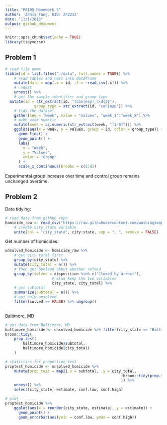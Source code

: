 ```yaml
---
title: "P8105 Homework 5"
author: 'Zanis Fang, UID: ZF2213'
date: "11/1/2018"
output: github_document
---
```


```r
knitr::opts_chunk$set(echo = TRUE)
library(tidyverse)

```

## Problem 1

```r
# read file name
tibble(id = list.files("./data", full.names = TRUE)) %>%
	# read tables and nest into dataframe
	mutate(data = map(.x = id, .f = ~read_csv(.x))) %>% 
	# unnest
	unnest() %>% 
	# get the sample identifier and group type
  mutate(id = str_extract(id, "(con|exp)_\\d{2}"),
  			 group_type = str_extract(id, "con|exp")) %>%
	# tidy the dataset
	gather(key = "week", value = "values", "week_1":"week_8") %>% 
	# make week numeric
	mutate(week = as.numeric(str_extract(week, "[1-8]"))) %>% 
	ggplot(aes(x = week, y = values, group = id, color = group_type)) +
	  geom_line() + 
	  geom_point() +
	  labs(
	  	x = "Week",
	  	y = "Values",
	  	color = "Group"
	  ) +
	  scale_x_continuous(breaks = c(1:8))

```

Experimental group increase over time and control group remains unchanged overtime.

## Problem 2

Data tidying:

```r

# read data from github repo
homicide_raw <- read_csv("https://raw.githubusercontent.com/washingtonpost/data-homicides/master/homicide-data.csv") %>% 
	# create city_state variable
	unite(col = "city_state", city:state, sep = ", ", remove = FALSE)

```

Get number of homicides:

```r
unsolved_homicide <- homicide_raw %>% 
	# get city total first
	group_by(city_state) %>% 
	mutate(city_total = n()) %>% 
	# then get boolean about whether solved
	group_by(solved = disposition %in% c("Closed by arrest"),
					 # also keep the two variables
					 city_state, city_total) %>%
	# get subtotal
	summarize(subtotal = n()) %>% 
	# get only unsolved
	filter(solved == FALSE) %>% ungroup()
	
```

Baltimore, MD

```r
# get data from Baltimore, MD
baltimore_homicide <- unsolved_homicide %>% filter(city_state == "Baltimore, MD")
broom::tidy(
	prop.test(
		baltimore_homicide$subtotal,
		baltimore_homicide$city_total)
	)

# statistics for proportion test
proptest_homicide <- unsolved_homicide %>%
	mutate(prop_test = map2(.x = subtotal, .y = city_total,
													~broom::tidy(prop.test(.x, .y))
												 	)) %>%
	unnest() %>%
	select(city_state, estimate, conf.low, conf.high)

# plot
proptest_homicide %>%
	ggplot(aes(x = reorder(city_state, estimate), y = estimate)) +
	  geom_point() +
	  geom_errorbar(aes(ymin = conf.low, ymax = conf.high))
	

	

```



